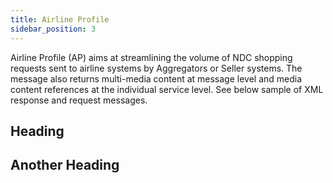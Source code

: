 ```yaml
---
title: Airline Profile
sidebar_position: 3
---
```

Airline Profile (AP) aims at streamlining the volume of NDC shopping requests sent to airline systems by Aggregators or Seller systems. The message also returns multi-media content at message level and media content references at the individual service level. See below sample of XML response and request messages.
## Heading 
## Another Heading 
